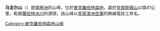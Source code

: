 {{coord|74|1|S|66|55|E|source:GNIS|display=title}}

'''马圭尔山'''（{{lang-en|Mount Maguire}}）是[[南極洲|南極洲]]的山峰，位於[[麥克羅伯特森地|麥克羅伯特森地]]，處於[[坎普斯頓山|坎普斯頓山]]以南41公里，毗鄰[[蘭伯特冰川|蘭伯特冰川]]的源頭，該山峰以[[皇家澳洲空軍|皇家澳洲空軍]]的無線電技工命名。

{{DEFAULTSORT:Mount Maguire}}
[[Category:麥克羅伯特森地山峰|Category:麥克羅伯特森地山峰]]


{{MacRobertsonLand-geo-stub}}